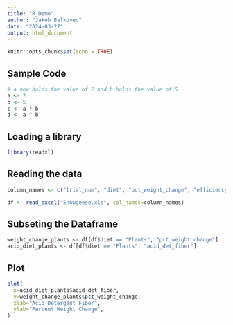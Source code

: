 ```yaml
---
title: "R_Demo"
author: "Jakob Balkovec"
date: "2024-03-27"
output: html_document
---
```


```r
knitr::opts_chunk$set(echo = TRUE)
```

## Sample Code
```r
# a now holds the value of 2 and b holds the value of 5
a <- 2 
b <- 5
c <- a * b
d <- a ^ b
```

## Loading a library
```r
library(readxl)
```

## Reading the data
```r
column_names <- c("trial_num", "diet", "pct_weight_change", "efficiency", "acid_det_fiber")

df <- read_excel("Snowgeese.xls", col_names=column_names)
```

## Subseting the Dataframe
```r
weight_change_plants <- df[df$diet == "Plants", "pct_weight_change"]
acid_diet_plants <- df[df$diet == "Plants", "acid_det_fiber"]
```

## Plot
```r
plot(
  x=acid_diet_plants$acid_det_fiber,
  y=weight_change_plants$pct_weight_change,
  xlab="Acid Detergent Fiber",
  ylab="Percent Weight Change",
)
```